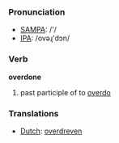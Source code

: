 === Pronunciation ===
*[[w:SAMPA|SAMPA]]: /'/
*[[w:IPA|IPA]]: /ovəɻ'dɔn/

=== Verb ===

'''overdone'''

# past participle of to [[overdo]]

=== Translations ===
*[[Dutch]]: [[overdreven]]
